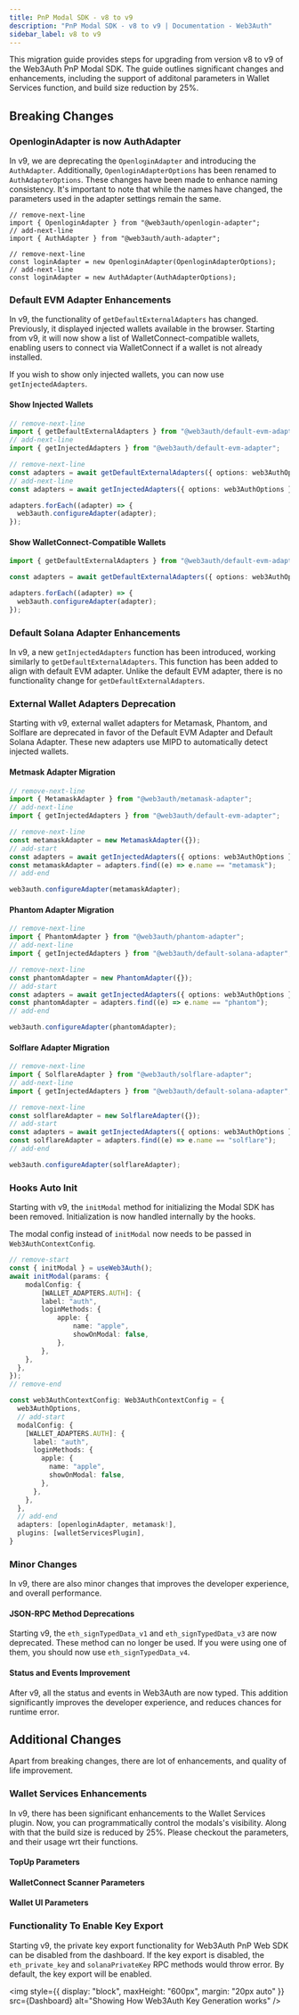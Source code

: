 ```yaml
---
title: PnP Modal SDK - v8 to v9
description: "PnP Modal SDK - v8 to v9 | Documentation - Web3Auth"
sidebar_label: v8 to v9
---
```



This migration guide provides steps for upgrading from version v8 to v9 of the Web3Auth PnP Modal
SDK. The guide outlines significant changes and enhancements, including the support of additonal
parameters in Wallet Services function, and build size reduction by 25%.

## Breaking Changes

### OpenloginAdapter is now AuthAdapter

In v9, we are deprecating the `OpenloginAdapter` and introducing the `AuthAdapter`. Additionally,
`OpenloginAdapterOptions` has been renamed to `AuthAdapterOptions`. These changes have been made to
enhance naming consistency. It's important to note that while the names have changed, the parameters
used in the adapter settings remain the same.

```tsx
// remove-next-line
import { OpenloginAdapter } from "@web3auth/openlogin-adapter";
// add-next-line
import { AuthAdapter } from "@web3auth/auth-adapter";

// remove-next-line
const loginAdapter = new OpenloginAdapter(OpenloginAdapterOptions);
// add-next-line
const loginAdapter = new AuthAdapter(AuthAdapterOptions);
```

### Default EVM Adapter Enhancements

In v9, the functionality of `getDefaultExternalAdapters` has changed. Previously, it displayed
injected wallets available in the browser. Starting from v9, it will now show a list of
WalletConnect-compatible wallets, enabling users to connect via WalletConnect if a wallet is not
already installed.

If you wish to show only injected wallets, you can now use `getInjectedAdapters`.

#### Show Injected Wallets

```ts
// remove-next-line
import { getDefaultExternalAdapters } from "@web3auth/default-evm-adapter";
// add-next-line
import { getInjectedAdapters } from "@web3auth/default-evm-adapter";

// remove-next-line
const adapters = await getDefaultExternalAdapters({ options: web3AuthOptions });
// add-next-line
const adapters = await getInjectedAdapters({ options: web3AuthOptions });

adapters.forEach((adapter) => {
  web3auth.configureAdapter(adapter);
});
```

#### Show WalletConnect-Compatible Wallets

```ts
import { getDefaultExternalAdapters } from "@web3auth/default-evm-adapter";

const adapters = await getDefaultExternalAdapters({ options: web3AuthOptions });

adapters.forEach((adapter) => {
  web3auth.configureAdapter(adapter);
});
```

### Default Solana Adapter Enhancements

In v9, a new `getInjectedAdapters` function has been introduced, working similarly to
`getDefaultExternalAdapters`. This function has been added to align with default EVM adapter. Unlike
the default EVM adapter, there is no functionality change for `getDefaultExternalAdapters`.

### External Wallet Adapters Deprecation

Starting with v9, external wallet adapters for Metamask, Phantom, and Solflare are deprecated in
favor of the Default EVM Adapter and Default Solana Adapter. These new adapters use MIPD to
automatically detect injected wallets.

#### Metmask Adapter Migration

```ts
// remove-next-line
import { MetamaskAdapter } from "@web3auth/metamask-adapter";
// add-next-line
import { getInjectedAdapters } from "@web3auth/default-evm-adapter";

// remove-next-line
const metamaskAdapter = new MetamaskAdapter({});
// add-start
const adapters = await getInjectedAdapters({ options: web3AuthOptions });
const metamaskAdapter = adapters.find((e) => e.name == "metamask");
// add-end

web3auth.configureAdapter(metamaskAdapter);
```

#### Phantom Adapter Migration

```ts
// remove-next-line
import { PhantomAdapter } from "@web3auth/phantom-adapter";
// add-next-line
import { getInjectedAdapters } from "@web3auth/default-solana-adapter";

// remove-next-line
const phantomAdapter = new PhantomAdapter({});
// add-start
const adapters = await getInjectedAdapters({ options: web3AuthOptions });
const phantomAdapter = adapters.find((e) => e.name == "phantom");
// add-end

web3auth.configureAdapter(phantomAdapter);
```

#### Solflare Adapter Migration

```ts
// remove-next-line
import { SolflareAdapter } from "@web3auth/solflare-adapter";
// add-next-line
import { getInjectedAdapters } from "@web3auth/default-solana-adapter";

// remove-next-line
const solflareAdapter = new SolflareAdapter({});
// add-start
const adapters = await getInjectedAdapters({ options: web3AuthOptions });
const solflareAdapter = adapters.find((e) => e.name == "solflare");
// add-end

web3auth.configureAdapter(solflareAdapter);
```

### Hooks Auto Init

Starting with v9, the `initModal` method for initializing the Modal SDK has been removed.
Initialization is now handled internally by the hooks.

The modal config instead of `initModal` now needs to be passed in `Web3AuthContextConfig`.

```ts
// remove-start
const { initModal } = useWeb3Auth();
await initModal(params: {
    modalConfig: {
        [WALLET_ADAPTERS.AUTH]: {
        label: "auth",
        loginMethods: {
            apple: {
                name: "apple",
                showOnModal: false,
            },
        },
    },
  },
});
// remove-end

const web3AuthContextConfig: Web3AuthContextConfig = {
  web3AuthOptions,
  // add-start
  modalConfig: {
    [WALLET_ADAPTERS.AUTH]: {
      label: "auth",
      loginMethods: {
        apple: {
          name: "apple",
          showOnModal: false,
        },
      },
    },
  },
  // add-end
  adapters: [openloginAdapter, metamask!],
  plugins: [walletServicesPlugin],
}
```

### Minor Changes

In v9, there are also minor changes that improves the developer experience, and overall performance.

#### JSON-RPC Method Deprecations

Starting v9, the `eth_signTypedData_v1` and `eth_signTypedData_v3` are now deprecated. These method
can no longer be used. If you were using one of them, you should now use `eth_signTypedData_v4`.

#### Status and Events Improvement

After v9, all the status and events in Web3Auth are now typed. This addition significantly improves
the developer experience, and reduces chances for runtime error.

## Additional Changes

Apart from breaking changes, there are lot of enhancements, and quality of life improvement.

### Wallet Services Enhancements

In v9, there has been significant enhancements to the Wallet Services plugin. Now, you can
programmatically control the modals's visibility. Along with that the build size is reduced by 25%.
Please checkout the parameters, and their usage wrt their functions.

#### TopUp Parameters

<ShowCheckoutParameters />

#### WalletConnect Scanner Parameters

<ShowWCScannerParameters />

#### Wallet UI Parameters

<ShowWalletUIParameters />

### Functionality To Enable Key Export

Starting v9, the private key export functionality for Web3Auth PnP Web SDK can be disabled from the
dashboard. If the key export is disabled, the `eth_private_key` and `solanaPrivateKey` RPC methods
would throw error. By default, the key export will be enabled.

<img
  style={{ display: "block", maxHeight: "600px", margin: "20px auto" }}
  src={Dashboard}
  alt="Showing How Web3Auth Key Generation works"
/>
